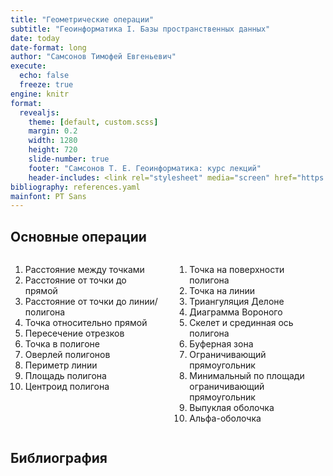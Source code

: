 ```yaml
---
title: "Геометрические операции"
subtitle: "Геоинформатика I. Базы пространственных данных"
date: today
date-format: long
author: "Самсонов Тимофей Евгеньевич"
execute:
  echo: false
  freeze: true
engine: knitr
format:
  revealjs: 
    theme: [default, custom.scss]
    margin: 0.2
    width: 1280
    height: 720
    slide-number: true
    footer: "Самсонов Т. Е. Геоинформатика: курс лекций"
    header-includes: <link rel="stylesheet" media="screen" href="https://fontlibrary.org//face/pt-sans" type="text/css"/>
bibliography: references.yaml
mainfont: PT Sans
---
```


## Основные операции

::: columns
::: {.column width="50%"}
1.  Расстояние между точками
2.  Расстояние от точки до прямой
3.  Расстояние от точки до линии/полигона
4.  Точка относительно прямой
5.  Пересечение отрезков
6.  Точка в полигоне
7.  Оверлей полигонов
8.  Периметр линии
9.  Площадь полигона
10. Центроид полигона
:::

::: {.column width="50%"}
1.  Точка на поверхности полигона
2.  Точка на линии
3.  Триангуляция Делоне
4.  Диаграмма Вороного
5.  Скелет и срединная ось полигона
6.  Буферная зона
7.  Ограничивающий прямоугольник
8.  Минимальный по площади ограничивающий прямоугольник
9.  Выпуклая оболочка
10. Альфа-оболочка
:::
:::

## Библиография
